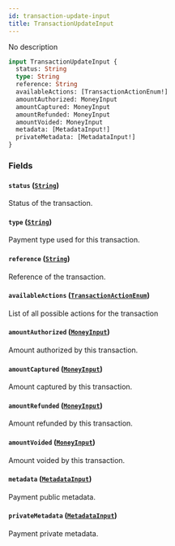 ```yaml
---
id: transaction-update-input
title: TransactionUpdateInput
---
```



No description

```graphql
input TransactionUpdateInput {
  status: String
  type: String
  reference: String
  availableActions: [TransactionActionEnum!]
  amountAuthorized: MoneyInput
  amountCaptured: MoneyInput
  amountRefunded: MoneyInput
  amountVoided: MoneyInput
  metadata: [MetadataInput!]
  privateMetadata: [MetadataInput!]
}
```


### Fields

#### `status` ([`String`](../../../developer/api-reference/scalars/string))

Status of the transaction.


#### `type` ([`String`](../../../developer/api-reference/scalars/string))

Payment type used for this transaction.


#### `reference` ([`String`](../../../developer/api-reference/scalars/string))

Reference of the transaction.


#### `availableActions` ([`TransactionActionEnum`](../../../developer/api-reference/enums/transaction-action-enum))

List of all possible actions for the transaction


#### `amountAuthorized` ([`MoneyInput`](../../../developer/api-reference/inputs/money-input))

Amount authorized by this transaction.


#### `amountCaptured` ([`MoneyInput`](../../../developer/api-reference/inputs/money-input))

Amount captured by this transaction.


#### `amountRefunded` ([`MoneyInput`](../../../developer/api-reference/inputs/money-input))

Amount refunded by this transaction.


#### `amountVoided` ([`MoneyInput`](../../../developer/api-reference/inputs/money-input))

Amount voided by this transaction.


#### `metadata` ([`MetadataInput`](../../../developer/api-reference/inputs/metadata-input))

Payment public metadata.


#### `privateMetadata` ([`MetadataInput`](../../../developer/api-reference/inputs/metadata-input))

Payment private metadata.




